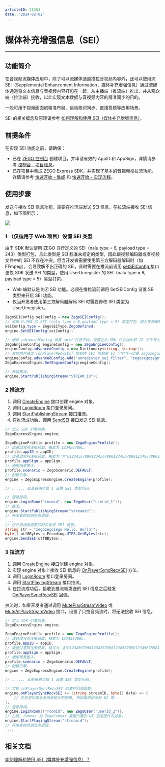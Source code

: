 ```yaml
---
articleID: 21553
date: "2024-02-02"
---
```

# 媒体补充增强信息（SEI）

- - -

## 功能简介

在音视频流媒体应用中，除了可以流媒体通道推拉音视频内容外，还可以使用流 SEI（Supplemental Enhancement Information，媒体补充增强信息）通过流媒体通道将文本信息与音视频内容打包在一起，从主播端（推流端）推出，并从观众端（拉流端）接收，以此实现文本数据与音视频内容的精准同步的目的。

一般可用于视频画面的精准布局、远端歌词同步、直播答题等应用场景。

<Note title="说明">


SEI 的相关概念及原理请参考 [如何理解和使用 SEI（媒体补充增强信息）](https://doc-zh.zego.im/faq/sei)。

</Note>

## 前提条件

在实现 SEI 功能之前，请确保：

- 已在 [ZEGO 控制台](https://console.zego.im/) 创建项目，并申请有效的 AppID 和 AppSign，详情请参考 [控制台 - 项目信息](https://doc-zh.zego.im/article/12107)。
- 已在项目中集成 ZEGO Express SDK，并实现了基本的音视频推拉流功能，详情请参考 [快速开始 - 集成](https://doc-zh.zego.im/article/3234) 和 [快速开始 - 实现流程](https://doc-zh.zego.im/article/8620)。

## 使用步骤

发送与接收 SEI 信息功能，需要在推流端发送 SEI 信息，在拉流端接收 SEI 信息，如下图所示：

<Frame width="auto" height="auto" >
  <img src="https://doc-media.zego.im/sdk-doc/Pics/Common/ZegoExpressEngine/send_and_recv_sei_Andriod_new.png" />
</Frame>

### 1 （仅适用于 Web 项目）设置 SEI 类型

由于 SDK 默认使用 ZEGO 自行定义的 SEI（nalu type = 6, payload type = 243）类型打包，且此类型是 SEI 标准未规定的类型，因此跟视频编码器或者视频文件中的 SEI 不存在冲突。但当开发者需要使用第三方解码器解码时（如 FFmpeg），会导致解不出正确的 SEI，此时需要在推流前调用 [setSEIConfig ](@setSEIConfig) 接口更换 SDK 发送 SEI 的类型，使用 UserUnregister 的 SEI（nalu type = 6, payload type = 5）类型打包。

<Note title="说明">

- Web 端默认是关闭 SEI 功能。必须在推拉流前调用 SetSEIConfig 设置 SEI 类型来开启 SEI 功能。
- 仅当开发者使用第三方解码器解码 SEI 时需要修改 SEI 类型为 UserUnregister。
</Note>

```csharp
ZegoSEIConfig seiConfig = new ZegoSEIConfig();
// 采用 H.264 的 SEI (nalu type = 6,payload type = 5) 类型打包，因为视频编码器自身会产生 payload type 为 5 的 SEI，或者使用视频文件推流时，视频文件中也可能存在这样的 SEI，所以使用此类型时，用户需要把 uuid + content 当作 buffer 塞给 SEI 发送接口；此时为了区别视频编码器自身产生的 SEI， App 在发送此类型 SEI 时，可以填写业务特定的 uuid（uuid 长度为 16 字节），接收方使用 SDK 解析 payload type 为 5 的 SEI 时，会根据设置的过滤字符串过滤出 uuid 相符的 SEI 抛给业务，如果没有设置过滤字符串，SDK 会把所有收到的 SEI 都抛给开发者。
seiConfig.type = ZegoSEIType.ZegoDefined;
engine.SetSEIConfig(seiConfig);

// 通过 advancedConfig 设置 uuid 过滤字段，设置之后 SDK 只会抛出前 12 个字节为开发者所设置 uuid 的 SEI。
ZegoEngineConfig engineConfig = new ZegoEngineConfig();
engineConfig.advancedConfig = new Dictionary<string, string>();
// 其他用户通过 [onPlayerRecvSEI] 收到的 SEI 信息前 12 个字节一定是 zegozegozego，其他会被过滤。
engineConfig.advancedConfig.Add("unregister_sei_filter", "zegozegozego");
ZegoExpressEngine.SetEngineConfig(engineConfig);

// 开始推流。
engine.StartPublishingStream("STREAM_ID");
```

### 2 推流方

1. 调用 [CreateEngine](@CreateEngine) 接口创建 engine 对象。
2. 调用 [LoginRoom](@LoginRoom) 接口登录房间。
3. 调用 [StartPublishingStream](@StartPublishingStream) 接口推流。
4. 在推流成功后，调用 [SendSEI](@SendSEI) 接口发送 SEI 信息。

```csharp
// 定义 SDK 引擎对象。
ZegoExpressEngine engine;

ZegoEngineProfile profile = new ZegoEngineProfile();
// 请通过官网注册获取，格式为 123456789L。
profile.appID = appID;
// 请通过官网注册获取，格式为：@"0123456789012345678901234567890123456789012345678901234567890123"（共 64 个字符）。Web 不要传入 appSign，需要使用 token 鉴权。
profile.appSign = appSign;
// 通用场景接入。
profile.scenario = ZegoScenario.DEFAULT;
// 创建引擎。
engine = ZegoExpressEngine.CreateEngine(profile);

// ...... 此处省略步骤 1 设置 SEI 类型代码。

// 登录房间。
engine.LoginRoom("roomid", new ZegoUser("userid_1"));
// 推流。
engine.StartPublishingStream("streamid");
// 开发者的其他业务逻辑。
...;
// 在业务场景需要的时机发送 SEI 信息。
string str = "zegozegozego Hello, World!";
byte[] utf8Bytes = Encoding.UTF8.GetBytes(str);
engine.SendSEI(utf8Bytes);
```

### 3 拉流方

1. 调用 [CreateEngine ](CreateEngine) 接口创建 engine 对象。
2. 实现 engine 对象上接收 SEI 信息的 [OnPlayerSyncRecvSEI](@OnPlayerSyncRecvSEI) 方法。
3. 调用 [LoginRoom](@LoginRoom) 接口登录房间。
4. 调用 [StartPlayingStream](@StartPlayingStream) 接口拉流。
5. 在拉流成功后，接收到推流端发送的 SEI 信息之后触发 [OnPlayerSyncRecvSEI](@OnPlayerSyncRecvSEI) 回调。


<Note title="说明">

拉流时，如果开发者通过调用 [MutePlayStreamVideo](@MutePlayStreamVideo) 或 [MuteAllPlayStreamVideo](@MuteAllPlayStreamVideo) 接口，设置了只拉音频流时，将无法接收 SEI 信息。

</Note>

```csharp
// 定义 SDK 引擎对象。
ZegoExpressEngine engine;

ZegoEngineProfile profile = new ZegoEngineProfile();
// 请通过官网注册获取，格式为 123456789L。
profile.appID = appID;
// 请通过官网注册获取，格式为：@"0123456789012345678901234567890123456789012345678901234567890123"（共 64 个字符）。Web 不要传入 appSign，需要使用 token 鉴权。
profile.appSign = appSign;
// 通用场景接入。
profile.scenario = ZegoScenario.DEFAULT;
// 创建引擎。
engine = ZegoExpressEngine.CreateEngine(profile);

// ...... 此处省略步骤 1 设置 SEI 类型代码。

// 实现 onPlayerSyncRecvSEI 的事件回调函数。
engine.onPlayerSyncRecvSEI += (string streamID, byte[] data) => {
    // 在这里实现业务场景相关的逻辑, 例如展现相关的 UI 等。
};
// 登录房间。
engine.LoginRoom(("roomid", new ZegoUser("userid_2"));
// 拉流, canvas 为 ZegoCanvas 类型的索引 UI 渲染控件的对象。
engine.StartPlayingStream("streamid");
// 开发者的其他业务逻辑。
...;
```

## 相关文档

[如何理解和使用 SEI（媒体补充增强信息）？](https://doc-zh.zego.im/faq/sei)
